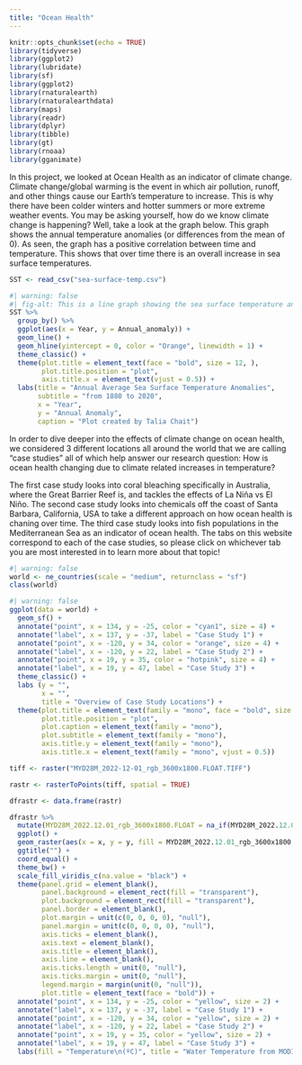 ```yaml
---
title: "Ocean Health"
---
```


```r
knitr::opts_chunk$set(echo = TRUE)
library(tidyverse)
library(ggplot2)
library(lubridate)
library(sf)
library(ggplot2)
library(rnaturalearth)
library(rnaturalearthdata)
library(maps)
library(readr)
library(dplyr)
library(tibble)
library(gt)
library(rnoaa)
library(gganimate)
```

In this project, we looked at Ocean Health as an indicator of climate change. Climate change/global warming is the event in which air pollution, runoff, and other things cause our Earth's temperature to increase. This is why there have been colder winters and hotter summers or more extreme weather events. You may be asking yourself, how do we know climate change is happening? Well, take a look at the graph below. This graph shows the annual temperature anomalies (or differences from the mean of 0). As seen, the graph has a positive correlation between time and temperature. This shows that over time there is an overall increase in sea surface temperatures.

```r
SST <- read_csv("sea-surface-temp.csv")
```

```r
#| warning: false
#| fig-alt: This is a line graph showing the sea surface temperature anomalies over time from 1880 to 2020. Additionally, there is a horizontal line at zero to show the change drastic change in sea surface temperature over time. There is a positive trend which suggests an overall increase in sea surface temperature. At around the year 2000 or right before, the temperature anomalies are solely above the horizontal line at zero. 
SST %>% 
  group_by() %>% 
  ggplot(aes(x = Year, y = Annual_anomaly)) + 
  geom_line() + 
  geom_hline(yintercept = 0, color = "Orange", linewidth = 1) +
  theme_classic() + 
  theme(plot.title = element_text(face = "bold", size = 12, ),
        plot.title.position = "plot",
        axis.title.x = element_text(vjust = 0.5)) +
  labs(title = "Annual Average Sea Surface Temperature Anomalies",
       subtitle = "from 1880 to 2020", 
       x = "Year",
       y = "Annual Anomaly",
       caption = "Plot created by Talia Chait")
```

In order to dive deeper into the effects of climate change on ocean health, we considered 3 different locations all around the world that we are calling "case studies" all of which help answer our research question: How is ocean health changing due to climate related increases in temperature?

The first case study looks into coral bleaching specifically in Australia, where the Great Barrier Reef is, and tackles the effects of La Niña vs El Niño. The second case study looks into chemicals off the coast of Santa Barbara, California, USA to take a different approach on how ocean health is chaning over time. The third case study looks into fish populations in the Mediterranean Sea as an indicator of ocean health. The tabs on this website correspond to each of the case studies, so please click on whichever tab you are most interested in to learn more about that topic!

```r
#| warning: false
world <- ne_countries(scale = "medium", returnclass = "sf")
class(world)
```

```r
#| warning: false
ggplot(data = world) + 
  geom_sf() + 
  annotate("point", x = 134, y = -25, color = "cyan1", size = 4) + 
  annotate("label", x = 137, y = -37, label = "Case Study 1") +
  annotate("point", x = -120, y = 34, color = "orange", size = 4) + 
  annotate("label", x = -120, y = 22, label = "Case Study 2") +
  annotate("point", x = 19, y = 35, color = "hotpink", size = 4) + 
  annotate("label", x = 19, y = 47, label = "Case Study 3") +
  theme_classic() +
  labs (y = "", 
        x = "",
        title = "Overview of Case Study Locations") + 
  theme(plot.title = element_text(family = "mono", face = "bold", size = 12, ),
        plot.title.position = "plot",
        plot.caption = element_text(family = "mono"),
        plot.subtitle = element_text(family = "mono"),
        axis.title.y = element_text(family = "mono"),
        axis.title.x = element_text(family = "mono", vjust = 0.5))
```

```r
tiff <- raster("MYD28M_2022-12-01_rgb_3600x1800.FLOAT.TIFF")

rastr <- rasterToPoints(tiff, spatial = TRUE)

dfrastr <- data.frame(rastr)

dfrastr %>%
  mutate(MYD28M_2022.12.01_rgb_3600x1800.FLOAT = na_if(MYD28M_2022.12.01_rgb_3600x1800.FLOAT, 99999)) %>%
  ggplot() + 
  geom_raster(aes(x = x, y = y, fill = MYD28M_2022.12.01_rgb_3600x1800.FLOAT)) + 
  ggtitle("") + 
  coord_equal() + 
  theme_bw() + 
  scale_fill_viridis_c(na.value = "black") + 
  theme(panel.grid = element_blank(), 
        panel.background = element_rect(fill = "transparent"), 
        plot.background = element_rect(fill = "transparent"),
        panel.border = element_blank(),
        plot.margin = unit(c(0, 0, 0, 0), "null"),
        panel.margin = unit(c(0, 0, 0, 0), "null"),
        axis.ticks = element_blank(),
        axis.text = element_blank(),
        axis.title = element_blank(),
        axis.line = element_blank(),
        axis.ticks.length = unit(0, "null"),
        axis.ticks.margin = unit(0, "null"),
        legend.margin = margin(unit(0, "null")), 
        plot.title = element_text(face = "bold")) + 
  annotate("point", x = 134, y = -25, color = "yellow", size = 2) +
  annotate("label", x = 137, y = -37, label = "Case Study 1") +
  annotate("point", x = -120, y = 34, color = "yellow", size = 2) +
  annotate("label", x = -120, y = 22, label = "Case Study 2") +
  annotate("point", x = 19, y = 35, color = "yellow", size = 2) +
  annotate("label", x = 19, y = 47, label = "Case Study 3") + 
  labs(fill = "Temperature\n(ºC)", title = "Water Temperature from MODIS Satellite Data, December 2022", caption = "Graphic by A. Renner & T. Chait | Data Source: NASA Earth Observations")

```
